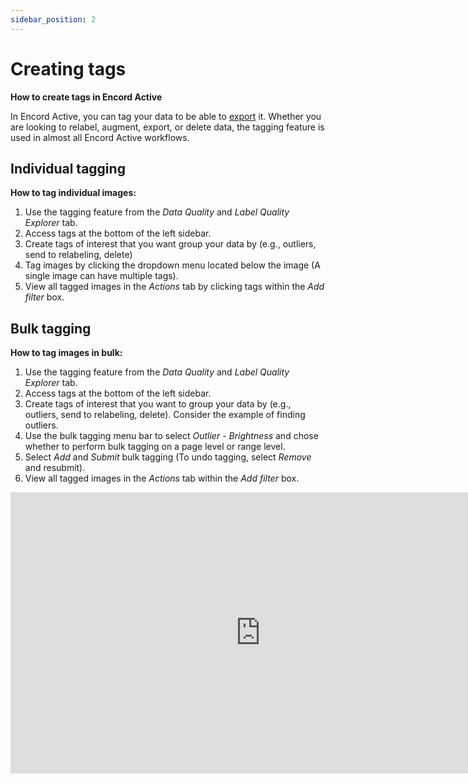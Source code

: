 ```yaml
---
sidebar_position: 2
---
```


# Creating tags

**How to create tags in Encord Active**

In Encord Active, you can tag your data to be able to [export](../user-guide/filter_export) it.
Whether you are looking to relabel, augment, export, or delete data, the tagging feature is used in almost all Encord Active workflows.



## Individual tagging

**How to tag individual images:**

1. Use the tagging feature from the _Data Quality_ and _Label Quality_ _Explorer_ tab.
2. Access tags at the bottom of the left sidebar.
3. Create tags of interest that you want group your data by (e.g., outliers, send to relabeling, delete)
4. Tag images by clicking the dropdown menu located below the image (A single image can have multiple tags).
5. View all tagged images in the _Actions_ tab by clicking tags within the _Add filter_ box.

## Bulk tagging

**How to tag images in bulk:**

1. Use the tagging feature from the _Data Quality_ and _Label Quality_ _Explorer_ tab.
2. Access tags at the bottom of the left sidebar.
3. Create tags of interest that you want to group your data by (e.g., outliers, send to relabeling, delete). Consider the example of finding outliers.
4. Use the bulk tagging menu bar to select _Outlier - Brightness_ and chose whether to perform bulk tagging on a page level or range level.
5. Select _Add_ and _Submit_ bulk tagging (To undo tagging, select _Remove_ and resubmit).
6. View all tagged images in the _Actions_ tab within the _Add filter_ box.

<iframe
  width="800"
  height="450"
  src="https://www.loom.com/embed/ea9dd987e62244a78e1627a1438f3dee"
  frameborder="0"
  webkitallowfullscreen
  mozallowfullscreen
  allowfullscreen
></iframe>
